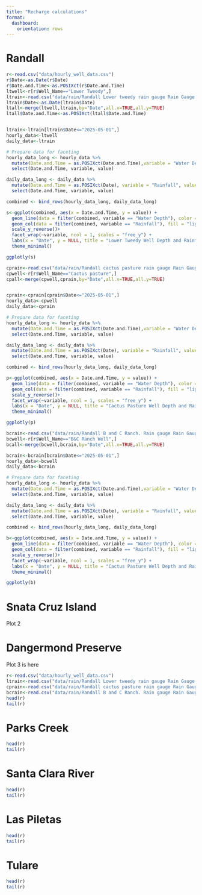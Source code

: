 ```yaml
---
title: "Recharge calculations"
format: 
  dashboard: 
    orientation: rows
---
```


# Randall

```r
r<-read.csv("data/hourly_well_data.csv")
r$Date<-as.Date(r$Date)
r$Date.and.Time<-as.POSIXct(r$Date.and.Time)
ltwell<-r[r$Well_Name=="Lower Tweedy",]
ltrain<-read.csv("data/rain/Randall Lower tweedy rain gauge Rain Gauge 20250301-20250527.csv")
ltrain$Date<-as.Date(ltrain$Date)
ltall<-merge(ltwell,ltrain,by="Date",all.x=TRUE,all.y=TRUE)
ltall$Date.and.Time<-as.POSIXct(ltall$Date.and.Time)


ltrain<-ltrain[ltrain$Date<="2025-05-01",]
hourly_data<-ltwell
daily_data<-ltrain

# Prepare data for faceting
hourly_data_long <- hourly_data %>%
  mutate(Date.and.Time = as.POSIXct(Date.and.Time),variable = "Water Depth", value = ft..below.ground.) %>%
  select(Date.and.Time, variable, value)

daily_data_long <- daily_data %>%
  mutate(Date.and.Time = as.POSIXct(Date), variable = "Rainfall", value = Rain..in.) %>%
  select(Date.and.Time, variable, value)

combined <- bind_rows(hourly_data_long, daily_data_long)

s<-ggplot(combined, aes(x = Date.and.Time, y = value)) +
  geom_line(data = filter(combined, variable == "Water Depth"), color = "navy") +
  geom_col(data = filter(combined, variable == "Rainfall"), fill = "lightblue", alpha = 0.6) +
  scale_y_reverse()+
  facet_wrap(~variable, ncol = 1, scales = "free_y") +
  labs(x = "Date", y = NULL, title = "Lower Tweedy Well Depth and Rainfall") +
  theme_minimal()

ggplotly(s)
```

```r

cprain<-read.csv("data/rain/Randall cactus pasture rain gauge Rain Gauge 20250301-20250527.csv")
cpwell<-r[r$Well_Name=="Cactus pasture",]
cpall<-merge(cpwell,cprain,by="Date",all.x=TRUE,all.y=TRUE)


cprain<-cprain[cprain$Date<="2025-05-01",]
hourly_data<-cpwell
daily_data<-cprain

# Prepare data for faceting
hourly_data_long <- hourly_data %>%
  mutate(Date.and.Time = as.POSIXct(Date.and.Time),variable = "Water Depth", value = ft..below.ground.) %>%
  select(Date.and.Time, variable, value)

daily_data_long <- daily_data %>%
  mutate(Date.and.Time = as.POSIXct(Date), variable = "Rainfall", value = Rain..in.) %>%
  select(Date.and.Time, variable, value)

combined <- bind_rows(hourly_data_long, daily_data_long)

p<-ggplot(combined, aes(x = Date.and.Time, y = value)) +
  geom_line(data = filter(combined, variable == "Water Depth"), color = "navy") +
  geom_col(data = filter(combined, variable == "Rainfall"), fill = "lightblue", alpha = 0.6) +
  scale_y_reverse()+
  facet_wrap(~variable, ncol = 1, scales = "free_y") +
  labs(x = "Date", y = NULL, title = "Cactus Pasture Well Depth and Rainfall") +
  theme_minimal()

ggplotly(p)
```


```r

bcrain<-read.csv("data/rain/Randall B and C Ranch. Rain gauge Rain Gauge 20250301-20250527.csv")
bcwell<-r[r$Well_Name=="B&C Ranch Well",]
bcall<-merge(bcwell,bcrain,by="Date",all.x=TRUE,all.y=TRUE)

bcrain<-bcrain[bcrain$Date<="2025-05-01",]
hourly_data<-bcwell
daily_data<-bcrain

# Prepare data for faceting
hourly_data_long <- hourly_data %>%
  mutate(Date.and.Time = as.POSIXct(Date.and.Time),variable = "Water Depth", value = ft..below.ground.) %>%
  select(Date.and.Time, variable, value)

daily_data_long <- daily_data %>%
  mutate(Date.and.Time = as.POSIXct(Date), variable = "Rainfall", value = Rain..in.) %>%
  select(Date.and.Time, variable, value)

combined <- bind_rows(hourly_data_long, daily_data_long)

b<-ggplot(combined, aes(x = Date.and.Time, y = value)) +
  geom_line(data = filter(combined, variable == "Water Depth"), color = "navy") +
  geom_col(data = filter(combined, variable == "Rainfall"), fill = "lightblue", alpha = 0.6) +
  scale_y_reverse()+
  facet_wrap(~variable, ncol = 1, scales = "free_y") +
  labs(x = "Date", y = NULL, title = "Cactus Pasture Well Depth and Rainfall") +
  theme_minimal()

ggplotly(b)

```


# Snata Cruz Island

Plot 2

# Dangermond Preserve

Plot 3 is here
```r
r<-read.csv("data/hourly_well_data.csv")
ltrain<-read.csv("data/rain/Randall Lower tweedy rain gauge Rain Gauge 20250301-20250527.csv")
cprain<-read.csv("data/rain/Randall cactus pasture rain gauge Rain Gauge 20250301-20250527.csv")
bcrain<-read.csv("data/rain/Randall B and C Ranch. Rain gauge Rain Gauge 20250301-20250527.csv")
head(r)
tail(r)
```


# Parks Creek
```r
head(r)
tail(r)
```

# Santa Clara River
```r
head(r)
tail(r)
```
# Las Piletas
```r
head(r)
tail(r)
```
# Tulare
```r
head(r)
tail(r)
```
